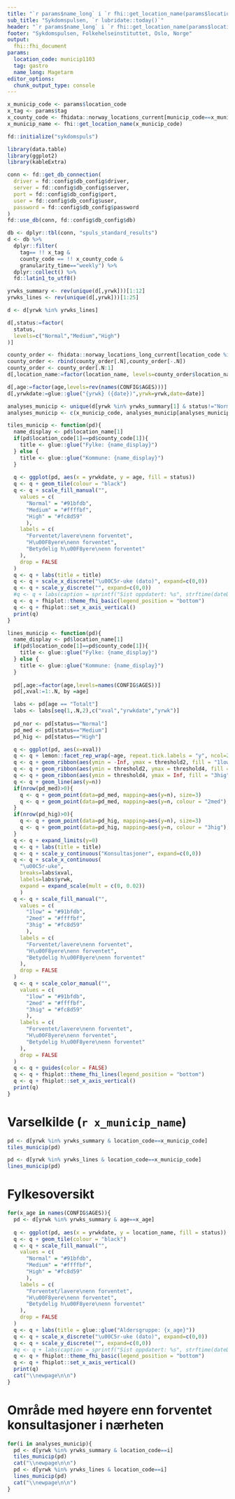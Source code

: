 ```yaml
---
title: "`r params$name_long` i `r fhi::get_location_name(params$location_code)` og nærområdene"
sub_title: "Sykdomspulsen, `r lubridate::today()`"
header: "`r params$name_long` i `r fhi::get_location_name(params$location_code)` og nærområdene"
footer: "Sykdomspulsen, Folkehelseinstituttet, Oslo, Norge"
output:
  fhi::fhi_document
params:
  location_code: municip1103
  tag: gastro
  name_long: Magetarm
editor_options: 
  chunk_output_type: console
---
```


```r
x_municip_code <- params$location_code
x_tag <- params$tag
x_county_code <- fhidata::norway_locations_current[municip_code==x_municip_code]$county_code
x_municip_name <- fhi::get_location_name(x_municip_code)

fd::initialize("sykdomspuls")

library(data.table)
library(ggplot2)
library(kableExtra)

conn <- fd::get_db_connection(
  driver = fd::config$db_config$driver, 
  server = fd::config$db_config$server,
  port = fd::config$db_config$port,
  user = fd::config$db_config$user,
  password = fd::config$db_config$password
)
fd::use_db(conn, fd::config$db_config$db)

db <- dplyr::tbl(conn, "spuls_standard_results")
d <- db %>% 
  dplyr::filter(
    tag== !! x_tag & 
    county_code == !! x_county_code &
    granularity_time=="weekly") %>% 
  dplyr::collect() %>%
  fd::latin1_to_utf8()

yrwks_summary <- rev(unique(d[,yrwk]))[1:12]
yrwks_lines <- rev(unique(d[,yrwk]))[1:25]

d <- d[yrwk %in% yrwks_lines]

d[,status:=factor(
  status,
  levels=c("Normal","Medium","High")
)]

county_order <- fhidata::norway_locations_long_current[location_code %in% d$location_code]
county_order <- rbind(county_order[.N],county_order[-.N])
county_order <- county_order[.N:1]
d[,location_name:=factor(location_name, levels=county_order$location_name)]

d[,age:=factor(age,levels=rev(names(CONFIG$AGES)))]
d[,yrwkdate:=glue::glue("{yrwk} ({date})",yrwk=yrwk,date=date)]

analyses_municip <- unique(d[yrwk %in% yrwks_summary[1] & status!="Normal", location_code])
analyses_municip <- c(x_municip_code, analyses_municip[analyses_municip!=x_municip_code])
```

```r
tiles_municip <- function(pd){
  name_display <- pd$location_name[1]
  if(pd$location_code[1]==pd$county_code[1]){
    title <- glue::glue("Fylke: {name_display}")
  } else {
    title <- glue::glue("Kommune: {name_display}")
  }
  
  q <- ggplot(pd, aes(x = yrwkdate, y = age, fill = status))
  q <- q + geom_tile(colour = "black")
  q <- q + scale_fill_manual("",
    values = c(
      "Normal" = "#91bfdb", 
      "Medium" = "#ffffbf", 
      "High" = "#fc8d59"
      ),
    labels = c(
      "Forventet/lavere\nenn forventet",
      "H\u00F8yere\nenn forventet",
      "Betydelig h\u00F8yere\nenn forventet"
    ),
    drop = FALSE
  )
  q <- q + labs(title = title)
  q <- q + scale_x_discrete("\u00C5r-uke (dato)", expand=c(0,0))
  q <- q + scale_y_discrete("", expand=c(0,0))
  #q <- q + labs(caption = sprintf("Sist oppdatert: %s", strftime(dateData, format = "%d/%m/%Y")))
  q <- q + fhiplot::theme_fhi_basic(legend_position = "bottom")
  q <- q + fhiplot::set_x_axis_vertical()
  print(q)
}

lines_municip <- function(pd){
  name_display <- pd$location_name[1]
  if(pd$location_code[1]==pd$county_code[1]){
    title <- glue::glue("Fylke: {name_display}")
  } else {
    title <- glue::glue("Kommune: {name_display}")
  }
 
  pd[,age:=factor(age,levels=names(CONFIG$AGES))]
  pd[,xval:=1:.N, by =age]

  labs <- pd[age == "Totalt"]
  labs <- labs[seq(1,.N,2),c("xval","yrwkdate","yrwk")]
  
  pd_nor <- pd[status=="Normal"]
  pd_med <- pd[status=="Medium"]
  pd_hig <- pd[status=="High"]

  q <- ggplot(pd, aes(x=xval))
  q <- q + lemon::facet_rep_wrap(~age, repeat.tick.labels = "y", ncol=2, scales="free_y")
  q <- q + geom_ribbon(aes(ymin = -Inf, ymax = threshold2, fill = "1low"))
  q <- q + geom_ribbon(aes(ymin = threshold2, ymax = threshold4, fill = "2med"))
  q <- q + geom_ribbon(aes(ymin = threshold4, ymax = Inf, fill = "3hig"))
  q <- q + geom_line(aes(y=n))
  if(nrow(pd_med)>0){
    q <- q + geom_point(data=pd_med, mapping=aes(y=n), size=3)
    q <- q + geom_point(data=pd_med, mapping=aes(y=n, colour = "2med"), size=1)
  }
  if(nrow(pd_hig)>0){
    q <- q + geom_point(data=pd_hig, mapping=aes(y=n), size=3)
    q <- q + geom_point(data=pd_hig, mapping=aes(y=n, colour = "3hig"), size=1)
  }
  q <- q + expand_limits(y=0)
  q <- q + labs(title = title)
  q <- q + scale_y_continuous("Konsultasjoner", expand=c(0,0))
  q <- q + scale_x_continuous(
    "\u00C5r-uke",
    breaks=labs$xval,
    labels=labs$yrwk,
    expand = expand_scale(mult = c(0, 0.02))
    )
  q <- q + scale_fill_manual("",
    values = c(
      "1low" = "#91bfdb",
      "2med" = "#ffffbf",
      "3hig" = "#fc8d59"
      ),
    labels = c(
      "Forventet/lavere\nenn forventet",
      "H\u00F8yere\nenn forventet",
      "Betydelig h\u00F8yere\nenn forventet"
    ),
    drop = FALSE
  )
  q <- q + scale_color_manual("",
    values = c(
      "1low" = "#91bfdb",
      "2med" = "#ffffbf",
      "3hig" = "#fc8d59"
      ),
    labels = c(
      "Forventet/lavere\nenn forventet",
      "H\u00F8yere\nenn forventet",
      "Betydelig h\u00F8yere\nenn forventet"
    ),
    drop = FALSE
  )
  q <- q + guides(color = FALSE)
  q <- q + fhiplot::theme_fhi_lines(legend_position = "bottom")
  q <- q + fhiplot::set_x_axis_vertical()
  print(q)
}
```

# Varselkilde (`r x_municip_name`)

```r
pd <- d[yrwk %in% yrwks_summary & location_code==x_municip_code]
tiles_municip(pd)
```

```r
pd <- d[yrwk %in% yrwks_lines & location_code==x_municip_code]
lines_municip(pd)
```

# Fylkesoversikt

```r
for(x_age in names(CONFIG$AGES)){
  pd <- d[yrwk %in% yrwks_summary & age==x_age] 
  
  q <- ggplot(pd, aes(x = yrwkdate, y = location_name, fill = status))
  q <- q + geom_tile(colour = "black")
  q <- q + scale_fill_manual("",
    values = c(
      "Normal" = "#91bfdb", 
      "Medium" = "#ffffbf", 
      "High" = "#fc8d59"
      ),
    labels = c(
      "Forventet/lavere\nenn forventet",
      "H\u00F8yere\nenn forventet",
      "Betydelig h\u00F8yere\nenn forventet"
    ),
    drop = FALSE
  )
  q <- q + labs(title = glue::glue("Aldersgruppe: {x_age}"))
  q <- q + scale_x_discrete("\u00C5r-uke (dato)", expand=c(0,0))
  q <- q + scale_y_discrete("", expand=c(0,0))
  #q <- q + labs(caption = sprintf("Sist oppdatert: %s", strftime(dateData, format = "%d/%m/%Y")))
  q <- q + fhiplot::theme_fhi_basic(legend_position = "bottom")
  q <- q + fhiplot::set_x_axis_vertical()
  print(q)
  cat("\\newpage\n\n")
}
```

\newpage

# Område med høyere enn forventet konsultasjoner i nærheten

```r
for(i in analyses_municip){
  pd <- d[yrwk %in% yrwks_summary & location_code==i]
  tiles_municip(pd)
  cat("\\newpage\n\n")
  pd <- d[yrwk %in% yrwks_lines & location_code==i]
  lines_municip(pd)
  cat("\\newpage\n\n")
}
```
